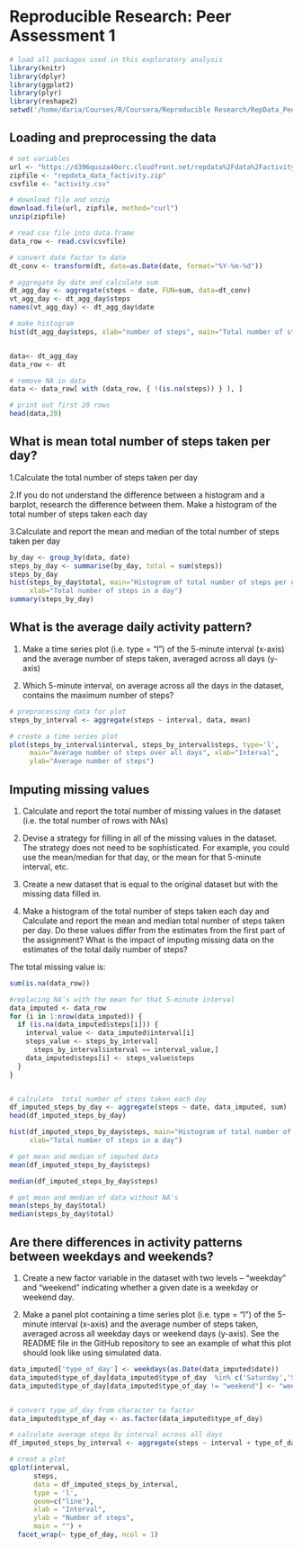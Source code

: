 Reproducible Research: Peer Assessment 1
========================================================




```r
# load all packages used in this exploratory analysis
library(knitr)
library(dplyr)
library(ggplot2)
library(plyr)
library(reshape2)
setwd('/home/daria/Courses/R/Coursera/Reproducible Research/RepData_PeerAssessment1')
```

Loading and preprocessing the data
------------------------------------------

```r

# set variables
url <- "https://d396qusza40orc.cloudfront.net/repdata%2Fdata%2Factivity.zip";
zipfile <- "repdata_data_factivity.zip"
csvfile <- "activity.csv"

# download file and unzip
download.file(url, zipfile, method="curl")
unzip(zipfile)

# read csv file into data.frame
data_row <- read.csv(csvfile)

# convert date factor to date
dt_conv <- transform(dt, date=as.Date(date, format="%Y-%m-%d"))

# aggregate by date and calculate sum
dt_agg_day <- aggregate(steps ~ date, FUN=sum, data=dt_conv)
vt_agg_day <- dt_agg_day$steps
names(vt_agg_day) <- dt_agg_day$date 

# make histogram
hist(dt_agg_day$steps, xlab="number of steps", main="Total number of steps taken each day",col="gray")


data<- dt_agg_day
data_row <- dt

# remove NA in data
data <- data_row[ with (data_row, { !(is.na(steps)) } ), ]

# print out first 20 rows
head(data,20)
```


What is mean total number of steps taken per day?
--------------------------------------------------
1.Calculate the total number of steps taken per day

2.If you do not understand the difference between a histogram and a barplot, research the difference between them. Make a histogram of the total number of steps taken each day

3.Calculate and report the mean and median of the total number of steps taken per day
```r
by_day <- group_by(data, date)
steps_by_day <- summarise(by_day, total = sum(steps))
steps_by_day
hist(steps_by_day$total, main="Histogram of total number of steps per day", 
     xlab="Total number of steps in a day")
summary(steps_by_day)
```

What is the average daily activity pattern?
-----------------------------------------------
1. Make a time series plot (i.e. type = “l”) of the 5-minute interval (x-axis) and the average number of steps taken, averaged across all days (y-axis)

2. Which 5-minute interval, on average across all the days in the dataset, contains the maximum number of steps?


```r
# preprocessing data for plot
steps_by_interval <- aggregate(steps ~ interval, data, mean)

# create a time series plot 
plot(steps_by_interval$interval, steps_by_interval$steps, type='l', 
     main="Average number of steps over all days", xlab="Interval", 
     ylab="Average number of steps")

```

Imputing missing values
------------------------------

1. Calculate and report the total number of missing values in the dataset (i.e. the total number of rows with NAs)

2. Devise a strategy for filling in all of the missing values in the dataset. The strategy does not need to be sophisticated. For example, you could use the mean/median for that day, or the mean for that 5-minute interval, etc.

3. Create a new dataset that is equal to the original dataset but with the missing data filled in.

4. Make a histogram of the total number of steps taken each day and Calculate and report the mean and median total number of steps taken per day. Do these values differ from the estimates from the first part of the assignment? What is the impact of imputing missing data on the estimates of the total daily number of steps?

The total missing value is:
```r
sum(is.na(data_row))
```

```r
#replacing NA’s with the mean for that 5-minute interval
data_imputed <- data_row
for (i in 1:nrow(data_imputed)) {
  if (is.na(data_imputed$steps[i])) {
    interval_value <- data_imputed$interval[i]
    steps_value <- steps_by_interval[
      steps_by_interval$interval == interval_value,]
    data_imputed$steps[i] <- steps_value$steps
  }
}


# calculate  total number of steps taken each day
df_imputed_steps_by_day <- aggregate(steps ~ date, data_imputed, sum)
head(df_imputed_steps_by_day)

hist(df_imputed_steps_by_day$steps, main="Histogram of total number of steps per day (imputed)", 
     xlab="Total number of steps in a day")

# get mean and median of imputed data
mean(df_imputed_steps_by_day$steps)

median(df_imputed_steps_by_day$steps)

# get mean and median of data without NA's
mean(steps_by_day$total)
median(steps_by_day$total)
```

Are there differences in activity patterns between weekdays and weekends?
-----------------------------------------------------------------------
1. Create a new factor variable in the dataset with two levels – “weekday” and “weekend” indicating whether a given date is a weekday or weekend day.

2. Make a panel plot containing a time series plot (i.e. type = “l”) of the 5-minute interval (x-axis) and the average number of steps taken, averaged across all weekday days or weekend days (y-axis). See the README file in the GitHub repository to see an example of what this plot should look like using simulated data.

```r
data_imputed['type_of_day'] <- weekdays(as.Date(data_imputed$date))
data_imputed$type_of_day[data_imputed$type_of_day  %in% c('Saturday','Sunday') ] <- "weekend"
data_imputed$type_of_day[data_imputed$type_of_day != "weekend"] <- "weekday"


# convert type_of_day from character to factor
data_imputed$type_of_day <- as.factor(data_imputed$type_of_day)

# calculate average steps by interval across all days
df_imputed_steps_by_interval <- aggregate(steps ~ interval + type_of_day, data_imputed, mean)

# creat a plot
qplot(interval, 
      steps, 
      data = df_imputed_steps_by_interval, 
      type = 'l', 
      geom=c("line"),
      xlab = "Interval", 
      ylab = "Number of steps", 
      main = "") +
  facet_wrap(~ type_of_day, ncol = 1)
```



